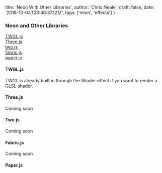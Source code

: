   title: 'Neon With Other Libraries',
  author: 'Chris Neale',
  draft: false,
  date: '2018-10-04T23:46:37.121Z',
  tags: ['neon', 'effects']
}

### Neon and Other Libraries

[TWGL.js](#twgl)  
[Three.js](#three)  
[two.js](#two)  
[fabric.js](#fabric)  
[paper.js](#paper)

#### <a name="twgl"></a> TWGL.js

TWGL is already built in through the Shader effect if you want to render a GLSL shader.

#### <a name="three"></a> Three.js

Coming soon

#### <a name="two"></a> Two.js

Coming soon

#### <a name="fabric"></a> Fabric.js

Coming soon

#### <a name="paper"></a> Paper.js
